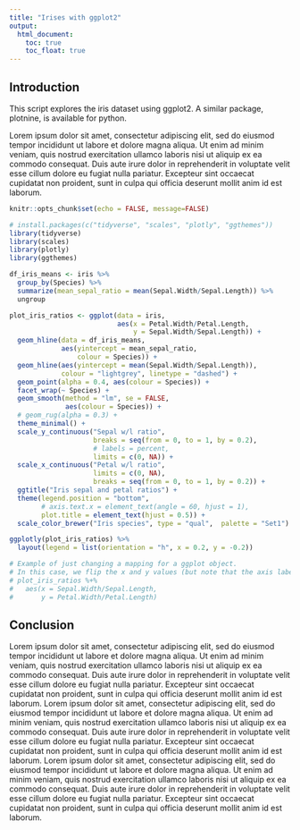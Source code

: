 ```yaml
---
title: "Irises with ggplot2"
output:
  html_document:
    toc: true
    toc_float: true
---
```


## Introduction

This script explores the iris dataset using ggplot2. A similar package, plotnine, is available for python. 

Lorem ipsum dolor sit amet, consectetur adipiscing elit, sed do eiusmod tempor incididunt ut labore et dolore magna aliqua. Ut enim ad minim veniam, quis nostrud exercitation ullamco laboris nisi ut aliquip ex ea commodo consequat. Duis aute irure dolor in reprehenderit in voluptate velit esse cillum dolore eu fugiat nulla pariatur. Excepteur sint occaecat cupidatat non proident, sunt in culpa qui officia deserunt mollit anim id est laborum.


```r
knitr::opts_chunk$set(echo = FALSE, message=FALSE)

# install.packages(c("tidyverse", "scales", "plotly", "ggthemes"))
library(tidyverse)
library(scales)
library(plotly)
library(ggthemes)
```

```r
df_iris_means <- iris %>%
  group_by(Species) %>%
  summarize(mean_sepal_ratio = mean(Sepal.Width/Sepal.Length)) %>%
  ungroup

plot_iris_ratios <- ggplot(data = iris,
                           aes(x = Petal.Width/Petal.Length,
                               y = Sepal.Width/Sepal.Length)) +
  geom_hline(data = df_iris_means, 
             aes(yintercept = mean_sepal_ratio,
                 colour = Species)) +
  geom_hline(aes(yintercept = mean(Sepal.Width/Sepal.Length)),
             colour = "lightgrey", linetype = "dashed") +
  geom_point(alpha = 0.4, aes(colour = Species)) +
  facet_wrap(~ Species) +
  geom_smooth(method = "lm", se = FALSE, 
              aes(colour = Species)) +
  # geom_rug(alpha = 0.3) +
  theme_minimal() + 
  scale_y_continuous("Sepal w/l ratio",
                     breaks = seq(from = 0, to = 1, by = 0.2),
                     # labels = percent,
                     limits = c(0, NA)) +
  scale_x_continuous("Petal w/l ratio",
                     limits = c(0, NA),
                     breaks = seq(from = 0, to = 1, by = 0.2)) +
  ggtitle("Iris sepal and petal ratios") +
  theme(legend.position = "bottom",
        # axis.text.x = element_text(angle = 60, hjust = 1),
        plot.title = element_text(hjust = 0.5)) +
  scale_color_brewer("Iris species", type = "qual",  palette = "Set1")
```

```r
ggplotly(plot_iris_ratios) %>%
  layout(legend = list(orientation = "h", x = 0.2, y = -0.2))
```

```r
# Example of just changing a mapping for a ggplot object.
# In this case, we flip the x and y values (but note that the axis labels stay constant)
# plot_iris_ratios %+% 
#   aes(x = Sepal.Width/Sepal.Length,
#       y = Petal.Width/Petal.Length)

```

## Conclusion

Lorem ipsum dolor sit amet, consectetur adipiscing elit, sed do eiusmod tempor incididunt ut labore et dolore magna aliqua. Ut enim ad minim veniam, quis nostrud exercitation ullamco laboris nisi ut aliquip ex ea commodo consequat. Duis aute irure dolor in reprehenderit in voluptate velit esse cillum dolore eu fugiat nulla pariatur. Excepteur sint occaecat cupidatat non proident, sunt in culpa qui officia deserunt mollit anim id est laborum.
Lorem ipsum dolor sit amet, consectetur adipiscing elit, sed do eiusmod tempor incididunt ut labore et dolore magna aliqua. Ut enim ad minim veniam, quis nostrud exercitation ullamco laboris nisi ut aliquip ex ea commodo consequat. Duis aute irure dolor in reprehenderit in voluptate velit esse cillum dolore eu fugiat nulla pariatur. Excepteur sint occaecat cupidatat non proident, sunt in culpa qui officia deserunt mollit anim id est laborum.
Lorem ipsum dolor sit amet, consectetur adipiscing elit, sed do eiusmod tempor incididunt ut labore et dolore magna aliqua. Ut enim ad minim veniam, quis nostrud exercitation ullamco laboris nisi ut aliquip ex ea commodo consequat. Duis aute irure dolor in reprehenderit in voluptate velit esse cillum dolore eu fugiat nulla pariatur. Excepteur sint occaecat cupidatat non proident, sunt in culpa qui officia deserunt mollit anim id est laborum.